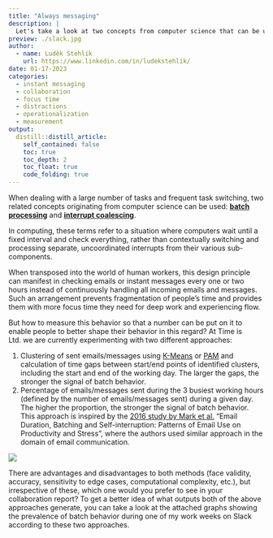 ```yaml
---
title: "Always messaging"
description: |
  Let's take a look at two concepts from computer science that can be used in the workplace to improve people's focus and productivity, and expose two methods for measuring their related behaviors when collaborating on instant messaging platforms.
preview: ./slack.jpg
author:
  - name: Luděk Stehlík
    url: https://www.linkedin.com/in/ludekstehlik/
date: 01-17-2023
categories:
  - instant messaging
  - collaboration
  - focus time
  - distractions
  - operationalization
  - measurement
output:
  distill::distill_article:
    self_contained: false
    toc: true
    toc_depth: 2
    toc_float: true
    code_folding: true
---
```



When dealing with a large number of tasks and frequent task switching, two related concepts originating from computer science can be used: **[batch processing](https://en.wikipedia.org/wiki/Batch_processing)** and **[interrupt coalescing](https://en.wikipedia.org/wiki/Interrupt_coalescing)**. 

In computing, these terms refer to a situation where computers wait until a fixed interval and check everything, rather than contextually switching and processing separate, uncoordinated interrupts from their various sub-components.

When transposed into the world of human workers, this design principle can manifest in checking emails or instant messages every one or two hours instead of continuously handling all incoming emails and messages. Such an arrangement prevents fragmentation of people’s time and provides them with more focus time they need for deep work and experiencing flow.

But how to measure this behavior so that a number can be put on it to enable people to better shape their behavior in this regard? At Time is Ltd. we are currently experimenting with two different approaches:    

1. Clustering of sent emails/messages using [K-Means](https://cs.wikipedia.org/wiki/K-means) or [PAM](https://en.wikipedia.org/wiki/K-medoids) and calculation of time gaps between start/end points of identified clusters, including the start and end of the working day. The larger the gaps, the stronger the signal of batch behavior.
2. Percentage of emails/messages sent during the 3 busiest working hours (defined by the number of emails/messages sent) during a given day. The higher the proportion, the stronger the signal of batch behavior. This approach is inspired by the [2016 study by Mark et al.](https://www.researchgate.net/publication/301935517_Email_Duration_Batching_and_Self-interruption_Patterns_of_Email_Use_on_Productivity_and_Stress) "Email Duration, Batching and Self-interruption: Patterns of Email Use on Productivity and Stress", where the authors used similar approach in the domain of email communication.

<img src="./methodsComparison.png"> 

There are advantages and disadvantages to both methods (face validity, accuracy, sensitivity to edge cases, computational complexity, etc.), but irrespective of these, which one would you prefer to see in your collaboration report? To get a better idea of what outputs both of the above approaches generate, you can take a look at the attached graphs showing the prevalence of batch behavior during one of my work weeks on Slack according to these two approaches.
